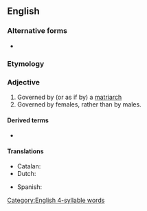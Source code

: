==English==

===Alternative forms===
* {{l|en|matriarchial}}

===Etymology===
{{suffix|en|matriarch|al}}

===Adjective===
{{en-adj}}

# Governed by (or as if by) a [[matriarch]]
# Governed by females, rather than by males.

====Derived terms====
* {{l|en|matriarchalism}}

====Translations====
{{trans-top|governed by a matriarch}}
* Catalan: {{t|ca|matriarcal}}
* Dutch: {{t+|nl|matriarchaal}}
{{trans-mid}}
* Spanish: {{t+|es|matriarcal}}
{{trans-bottom}}

[[Category:English 4-syllable words]]